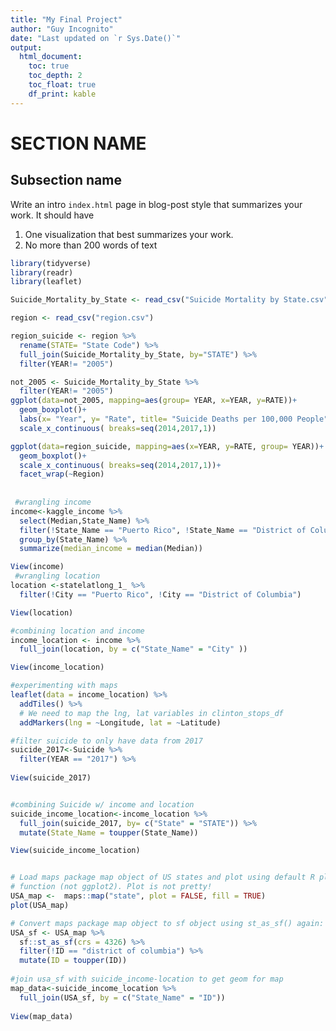 ```yaml
---
title: "My Final Project"
author: "Guy Incognito"
date: "Last updated on `r Sys.Date()`"
output:
  html_document:
    toc: true
    toc_depth: 2
    toc_float: true
    df_print: kable
---
```


<!-- 
Comments in HTML are like this! 
-->

# SECTION NAME

## Subsection name

Write an intro `index.html` page in blog-post style that summarizes your work. It should have

1. One visualization that best summarizes your work.
1. No more than 200 words of text

```r
library(tidyverse)
library(readr)
library(leaflet)

Suicide_Mortality_by_State <- read_csv("Suicide Mortality by State.csv")

region <- read_csv("region.csv")

region_suicide <- region %>% 
  rename(STATE= "State Code") %>% 
  full_join(Suicide_Mortality_by_State, by="STATE") %>% 
  filter(YEAR!= "2005")

not_2005 <- Suicide_Mortality_by_State %>% 
  filter(YEAR!= "2005")
ggplot(data=not_2005, mapping=aes(group= YEAR, x=YEAR, y=RATE))+
  geom_boxplot()+
  labs(x= "Year", y= "Rate", title= "Suicide Deaths per 100,000 People")+
  scale_x_continuous( breaks=seq(2014,2017,1))

ggplot(data=region_suicide, mapping=aes(x=YEAR, y=RATE, group= YEAR))+
  geom_boxplot()+
  scale_x_continuous( breaks=seq(2014,2017,1))+
  facet_wrap(~Region)
  
  
 #wrangling income
income<-kaggle_income %>% 
  select(Median,State_Name) %>% 
  filter(!State_Name == "Puerto Rico", !State_Name == "District of Columbia") %>% 
  group_by(State_Name) %>%  
  summarize(median_income = median(Median))

View(income)
 #wrangling location
location <-statelatlong_1_ %>% 
  filter(!City == "Puerto Rico", !City == "District of Columbia") 

View(location)

#combining location and income
income_location <- income %>% 
  full_join(location, by = c("State_Name" = "City" )) 

View(income_location)

#experimenting with maps
leaflet(data = income_location) %>%
  addTiles() %>% 
  # We need to map the lng, lat variables in clinton_stops_df
  addMarkers(lng = ~Longitude, lat = ~Latitude)

#filter suicide to only have data from 2017 
suicide_2017<-Suicide %>% 
  filter(YEAR == "2017") %>% 
 
View(suicide_2017)


#combining Suicide w/ income and location
suicide_income_location<-income_location %>% 
  full_join(suicide_2017, by= c("State" = "STATE")) %>% 
  mutate(State_Name = toupper(State_Name))

View(suicide_income_location)


# Load maps package map object of US states and plot using default R plot
# function (not ggplot2). Plot is not pretty!
USA_map <-  maps::map("state", plot = FALSE, fill = TRUE)
plot(USA_map)

# Convert maps package map object to sf object using st_as_sf() again:
USA_sf <- USA_map %>% 
  sf::st_as_sf(crs = 4326) %>% 
  filter(!ID == "district of columbia") %>% 
  mutate(ID = toupper(ID))
  
#join usa_sf with suicide_income-location to get geom for map 
map_data<-suicide_income_location %>% 
  full_join(USA_sf, by = c("State_Name" = "ID"))
  
View(map_data)

```
